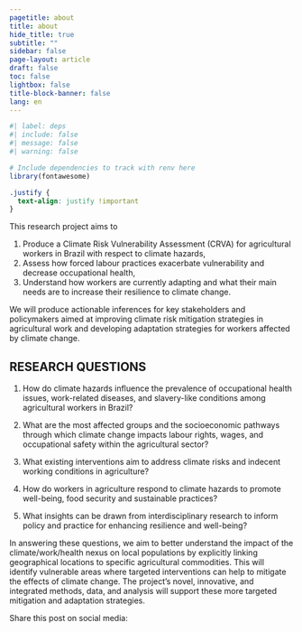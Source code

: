 ```yaml
---
pagetitle: about
title: about
hide_title: true
subtitle: ""
sidebar: false
page-layout: article
draft: false
toc: false
lightbox: false
title-block-banner: false
lang: en
---
```


```r
#| label: deps
#| include: false
#| message: false
#| warning: false

# Include dependencies to track with renv here
library(fontawesome)
```

:::{.column-body-outset}

```css
.justify {
  text-align: justify !important
}
```

::: {.justify}

This research project aims to 

1. Produce a Climate Risk Vulnerability Assessment (CRVA) for agricultural workers in Brazil with respect to climate hazards, 
2. Assess how forced labour practices exacerbate vulnerability and decrease occupational health, 
3. Understand how workers are currently adapting and what their main needs are to increase their resilience to climate change.

We will produce actionable inferences for key stakeholders and policymakers aimed at improving climate risk mitigation strategies in agricultural work and developing adaptation strategies for workers affected by climate change.

## RESEARCH QUESTIONS

1. How do climate hazards influence the prevalence of occupational health issues, work-related diseases, and slavery-like conditions among agricultural workers in Brazil?

2. What are the most affected groups and the socioeconomic pathways through which climate change impacts labour rights, wages, and occupational safety within the agricultural sector?
3. What existing interventions aim to address climate risks and indecent working conditions in agriculture?
4. How do workers in agriculture respond to climate hazards to promote well-being, food security and sustainable practices?
5. What insights can be drawn from interdisciplinary research to inform policy and practice for enhancing resilience and well-being?


In answering these questions, we aim to better understand the impact of the climate/work/health nexus on local populations by explicitly linking geographical locations to specific agricultural commodities. This will identify vulnerable areas where targeted interventions can help to mitigate the effects of climate change. The project’s novel, innovative, and integrated methods, data, and analysis will support these more targeted mitigation and adaptation strategies.
::: 

:::

Share this post on social media:
```{=html}
<!-- AddToAny BEGIN -->
<div class="a2a_kit a2a_kit_size_32 a2a_default_style">

<a class="a2a_button_email a2a_counter"></a>
<a class="a2a_button_copy_link a2a_counter"></a>
<a class="a2a_button_linkedin a2a_counter"></a>
<a class="a2a_button_facebook a2a_counter"></a>
<a class="a2a_button_bluesky a2a_counter"></a>
<a class="a2a_button_x a2a_counter"></a>
<a class="a2a_button_threads a2a_counter"></a>
<a class="a2a_button_mastodon a2a_counter"></a>
<a class="a2a_button_google_gmail a2a_counter"></a>
<a class="a2a_button_pocket a2a_counter"></a>
<a class="a2a_button_whatsapp a2a_counter"></a>
<a class="a2a_button_sms a2a_counter"></a>
<a class="a2a_dd a2a_counter" href="https://www.addtoany.com/share"></a>
</div>
<script async src="https://static.addtoany.com/menu/page.js"></script>
<!-- AddToAny END -->
```

